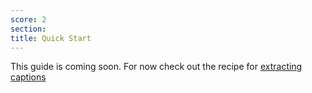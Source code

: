 ```yaml
---
score: 2
section:
title: Quick Start
---
```


This guide is coming soon. For now check out the recipe for [extracting captions](/docs/recipes/extracting-captions)
